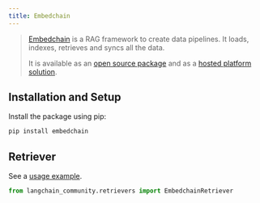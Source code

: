 ```yaml
---
title: Embedchain
---
```


> [Embedchain](https://github.com/embedchain/embedchain) is a RAG framework to create
> data pipelines. It loads, indexes, retrieves and syncs all the data.
>
>It is available as an [open source package](https://github.com/embedchain/embedchain)
> and as a [hosted platform solution](https://app.embedchain.ai/).


## Installation and Setup

Install the package using pip:

```bash
pip install embedchain
```


## Retriever

See a [usage example](/oss/python/integrations/retrievers/embedchain).

```python
from langchain_community.retrievers import EmbedchainRetriever
```
